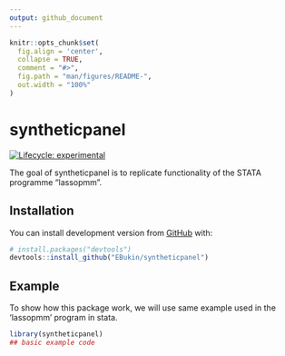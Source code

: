 ```yaml
---
output: github_document
---
```


<!-- README.md is generated from README.Rmd. Please edit that file -->

```r
knitr::opts_chunk$set(
  fig.align = 'center',
  collapse = TRUE,
  comment = "#>",
  fig.path = "man/figures/README-",
  out.width = "100%"
)
```


# syntheticpanel

<!-- badges: start -->
[![Lifecycle: experimental](https://img.shields.io/badge/lifecycle-experimental-orange.svg)](https://www.tidyverse.org/lifecycle/#experimental)
<!-- badges: end -->


The goal of syntheticpanel is to replicate functionality of the STATA programme "lassopmm".

## Installation

You can install development version from [GitHub](https://github.com/EBukin/syntheticpanel) with:

``` r
# install.packages("devtools")
devtools::install_github("EBukin/syntheticpanel")
```

## Example

To show how this package work, we will use same example used in the 'lassopmm' program in stata.


```r
library(syntheticpanel)
## basic example code
```

